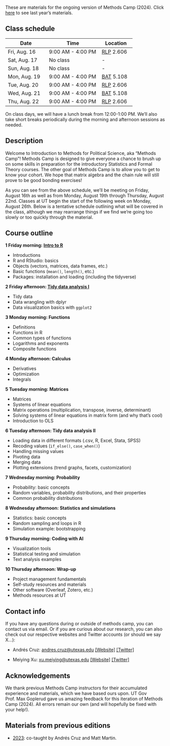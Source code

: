 ::: {.callout-caution title="WIP"}
These are materials for the ongoing version of Methods Camp (2024). Click [here](/previous-editions/2023) to see last year's materials.
:::

## Class schedule {.unnumbered}

| Date          | Time              | Location   |
|---------------|-------------------|------------|
| Fri, Aug. 16  | 9:00 AM - 4:00 PM | [RLP](https://utdirect.utexas.edu/apps/campus/buildings/nlogon/maps/utm/rlp/) 2.606  |
| Sat, Aug. 17  | No class          | \-         |
| Sun, Aug. 18  | No class          | \-         |
| Mon, Aug. 19  | 9:00 AM - 4:00 PM | [BAT](https://utdirect.utexas.edu/apps/campus/buildings/nlogon/maps/UTM/BAT/) 5.108  |
| Tue, Aug. 20  | 9:00 AM - 4:00 PM | [RLP](https://utdirect.utexas.edu/apps/campus/buildings/nlogon/maps/utm/rlp/) 2.606 |
| Wed, Aug. 21  | 9:00 AM - 4:00 PM | [BAT](https://utdirect.utexas.edu/apps/campus/buildings/nlogon/maps/UTM/BAT/) 5.108 |
| Thu, Aug. 22  | 9:00 AM - 4:00 PM | [RLP](https://utdirect.utexas.edu/apps/campus/buildings/nlogon/maps/utm/rlp/) 2.606 |

On class days, we will have a lunch break from 12:00-1:00 PM. We'll also take short breaks periodically during the morning and afternoon sessions as needed.

## Description {.unnumbered}

Welcome to Introduction to Methods for Political Science, aka "Methods Camp"! Methods Camp is designed to give everyone a chance to brush up on some skills in preparation for the introductory Statistics and Formal Theory courses. The other goal of Methods Camp is to allow you to get to know your cohort. We hope that matrix algebra and the chain rule will still prove to be good bonding exercises!

As you can see from the above schedule, we'll be meeting on Friday, August 16th as well as from Monday, August 19th through Thursday, August 22nd. Classes at UT begin the start of the following week on Monday, August 26th. Below is a tentative schedule outlining what will be covered in the class, although we may rearrange things if we find we're going too slowly or too quickly through the material.

## Course outline {.unnumbered}

**1 Friday morning: [Intro to R](01_r_intro.html)**

-   Introductions
-   R and RStudio: basics
-   Objects (vectors, matrices, data frames, etc.)
-   Basic functions (`mean()`, `length()`, etc.)
-   Packages: installation and loading (including the tidyverse)

**2 Friday afternoon: [Tidy data analysis I](02_tidy_data1.html)**

-   Tidy data
-   Data wrangling with dplyr
-   Data visualization basics with `ggplot2`

**3 Monday morning: Functions**

-   Definitions
-   Functions in R
-   Common types of functions
-   Logarithms and exponents
-   Composite functions

**4 Monday afternoon: Calculus**

-   Derivatives
-   Optimization
-   Integrals

**5 Tuesday morning: Matrices**

-   Matrices
-   Systems of linear equations
-   Matrix operations (multiplication, transpose, inverse, determinant)
-   Solving systems of linear equations in matrix form (and why that's cool)
-   Introduction to OLS

**6 Tuesday afternoon: Tidy data analysis II**

-   Loading data in different formats (.csv, R, Excel, Stata, SPSS)
-   Recoding values (`if_else()`, `case_when()`)
-   Handling missing values
-   Pivoting data
-   Merging data
-   Plotting extensions (trend graphs, facets, customization)

**7 Wednesday morning: Probability**

-   Probability: basic concepts
-   Random variables, probability distributions, and their properties
-   Common probability distributions

**8 Wednesday afternoon: Statistics and simulations**

-   Statistics: basic concepts
-   Random sampling and loops in R
-   Simulation example: bootstrapping

**9 Thursday morning: Coding with AI**

-   Visualization tools
-   ⁠Statistical testing and simulation
-   ⁠Text analysis examples

**10 Thursday afternoon: Wrap-up**

-   Project management fundamentals
-   Self-study resources and materials
-   Other software (Overleaf, Zotero, etc.)
-   Methods resources at UT

## Contact info {.unnumbered}

If you have any questions during or outside of methods camp, you can contact us via email. Or if you are curious about our research, you can also check out our respective websites and Twitter accounts (or should we say X...):

-   Andrés Cruz: [andres.cruz\@utexas.edu](mailto:andres.cruz@utexas.edu) [\[Website\]](https://arcruz0.github.io/) [\[Twitter\]](https://twitter.com/arcruz0)

-   Meiying Xu: [xu.meiying\@utexas.edu](mailto:xu.meiying@utexas.edu) [\[Website\]]() [\[Twitter\]]()

## Acknowledgements {.unnumbered}

We thank previous Methods Camp instructors for their accumulated experience and materials, which we have based ours upon. UT Gov Prof. Max Goplerud gave us amazing feedback for this iteration of Methods Camp (2024). All errors remain our own (and will hopefully be fixed with your help!).

## Materials from previous editions {.unnumbered}

- [2023](/previous-editions/2023): co-taught by Andrés Cruz and Matt Martin.
